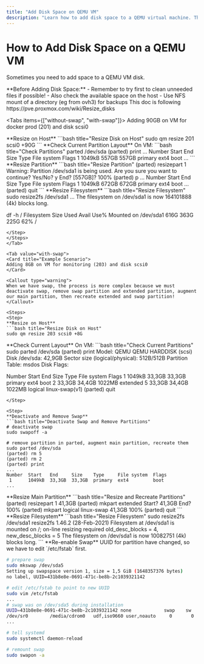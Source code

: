 ```yaml
---
title: "Add Disk Space on QEMU VM"
description: "Learn how to add disk space to a QEMU virtual machine. This guide covers resizing disks on the host and within the VM, including steps for handling partitions with and without swap, and updating fstab for new UUIDs."
---
```



# How to Add Disk Space on a QEMU VM

Sometimes you need to add space to a QEMU VM disk.

<Callout type="info">
**Before Adding Disk Space:**
- Remember to try first to clean unneeded files if possible!
- Also check the available space on the host
- Use NFS mount of a directory (eg from ovh3) for backups
</Callout>

<Callout type="info">
This doc is following https://pve.proxmox.com/wiki/Resize_disks
</Callout>

<Tabs items={["without-swap", "with-swap"]}>
<Tab value="without-swap">
<Card title="Example Scenario">
Adding 90GB on VM for docker prod (201) and disk scsi0
</Card>

<Steps>
<Step>
**Resize on Host**
```bash title="Resize Disk on Host"
sudo qm resize 201 scsi0 +90G
```
</Step>

<Step>
**Check Current Partition Layout**
On VM:
```bash title="Check Partitions"
parted /dev/sda
(parted) print
...
Number  Start   End    Size   Type     File system  Flags
 1      1049kB  557GB  557GB  primary  ext4         boot
...
```
</Step>

<Step>
**Resize Partition**
```bash title="Resize Partition"
(parted) resizepart 1 
Warning: Partition /dev/sda1 is being used. Are you sure you want to continue?
Yes/No? y
End?  [557GB]? 100%
(parted) p
...
Number  Start   End    Size   Type     File system  Flags
 1      1049kB  672GB  672GB  primary  ext4         boot
...
(parted) quit
```
</Step>

<Step>
**Resize Filesystem**
```bash title="Resize Filesystem"
sudo resize2fs /dev/sda1
...
The filesystem on /dev/sda1 is now 164101888 (4k) blocks long.

df -h /
Filesystem      Size  Used Avail Use% Mounted on
/dev/sda1       616G  363G  225G  62% /
```
</Step>
</Steps>
</Tab>

<Tab value="with-swap">
<Card title="Example Scenario">
Adding 8GB on VM for monitoring (203) and disk scsi0
</Card>

<Callout type="warning">
When we have swap, the process is more complex because we must deactivate swap, remove swap partition and extended partition, augment our main partition, then recreate extended and swap partition!
</Callout>

<Steps>
<Step>
**Resize on Host**
```bash title="Resize Disk on Host"
sudo qm resize 203 scsi0 +8G
```
</Step>

<Step>
**Check Current Layout**
On VM:
```bash title="Check Current Partitions"
sudo parted /dev/sda
(parted) print
Model: QEMU QEMU HARDDISK (scsi)
Disk /dev/sda: 42,9GB
Sector size (logical/physical): 512B/512B
Partition Table: msdos
Disk Flags: 

Number  Start   End     Size    Type      File system     Flags
 1      1049kB  33,3GB  33,3GB  primary   ext4            boot
 2      33,3GB  34,4GB  1022MB  extended
 5      33,3GB  34,4GB  1022MB  logical   linux-swap(v1)
 (parted) quit
```
</Step>

<Step>
**Deactivate and Remove Swap**
```bash title="Deactivate Swap and Remove Partitions"
# deactivate swap
sudo swapoff -a

# remove partition in parted, augment main partition, recreate them
sudo parted /dev/sda
(parted) rm 5
(parted) rm 2
(parted) print
...
Number  Start   End     Size    Type     File system  Flags
 1      1049kB  33,3GB  33,3GB  primary  ext4         boot
...
```
</Step>

<Step>
**Resize Main Partition**
```bash title="Resize and Recreate Partitions"
(parted) resizepart 1 41,3GB
(parted) mkpart extended
Start? 41,3GB
End? 100%
(parted) mkpart logical linux-swap 41,3GB 100%
(parted) quit
```
</Step>

<Step>
**Resize Filesystem**
```bash title="Resize Filesystem"
sudo resize2fs /dev/sda1
resize2fs 1.46.2 (28-Feb-2021)
Filesystem at /dev/sda1 is mounted on /; on-line resizing required
old_desc_blocks = 4, new_desc_blocks = 5
The filesystem on /dev/sda1 is now 10082751 (4k) blocks long.
```
</Step>

<Step>
**Re-enable Swap**
<Callout type="info">
UUID for partition have changed, so we have to edit `/etc/fstab` first.
</Callout>

```bash title="Re-enable Swap"
# prepare swap
sudo mkswap /dev/sda5
Setting up swapspace version 1, size = 1,5 GiB (1648357376 bytes)
no label, UUID=431b8e8e-0691-471c-be8b-2c1039321142

# edit /etc/fstab to point to new UUID
sudo vim /etc/fstab
...
# swap was on /dev/sda5 during installation
UUID=431b8e8e-0691-471c-be8b-2c1039321142 none            swap    sw              0       0
/dev/sr0        /media/cdrom0   udf,iso9660 user,noauto     0       0
...

# tell systemd
sudo systemctl daemon-reload

# remount swap
sudo swapon -a
```
</Step>
</Steps>
</Tab>
</Tabs>
